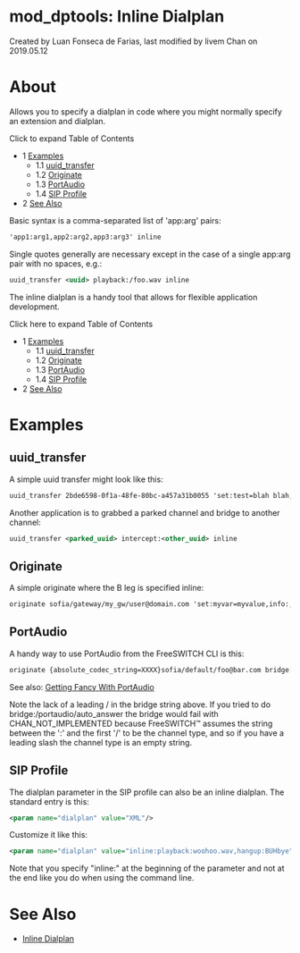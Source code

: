 
# mod_dptools: Inline Dialplan 

 Created by  Luan Fonseca de Farias, last modified by  livem Chan on 2019.05.12

# About

Allows you to specify a dialplan in code where you might normally specify an extension and dialplan.

  
Click to expand Table of Contents

* 1 [Examples](#-freeswitch--mod_dptools-inline-dialplan-)  
   * 1.1 [uuid\_transfer](#uuid_transfer-)  
   * 1.2 [Originate](#-freeswitch--mod_dptools-inline-dialplan-)  
   * 1.3 [PortAudio](#-freeswitch--mod_dptools-inline-dialplan-)  
   * 1.4 [SIP Profile](#sip-profile)
* 2 [See Also](#-freeswitch--mod_dptools-inline-dialplan-)
  
  
Basic syntax is a comma-separated list of 'app:arg' pairs:

```xml
'app1:arg1,app2:arg2,app3:arg3' inline
```

  
Single quotes generally are necessary except in the case of a single app:arg pair with no spaces, e.g.:

```xml
uuid_transfer <uuid> playback:/foo.wav inline
```

The inline dialplan is a handy tool that allows for flexible application development.

Click here to expand Table of Contents

* 1 [Examples](#-freeswitch--mod_dptools-inline-dialplan-)  
   * 1.1 [uuid\_transfer](#uuid_transfer-)  
   * 1.2 [Originate](#-freeswitch--mod_dptools-inline-dialplan-)  
   * 1.3 [PortAudio](#-freeswitch--mod_dptools-inline-dialplan-)  
   * 1.4 [SIP Profile](#sip-profile)
* 2 [See Also](#-freeswitch--mod_dptools-inline-dialplan-)

# Examples

## uuid_transfer 

A simple uuid transfer might look like this:

```xml
uuid_transfer 2bde6598-0f1a-48fe-80bc-a457a31b0055 'set:test=blah blah,playback:foo.wav' inline
```

Another application is to grabbed a parked channel and bridge to another channel:

```xml
uuid_transfer <parked_uuid> intercept:<other_uuid> inline
```

## Originate

A simple originate where the B leg is specified inline:

```xml
originate sofia/gateway/my_gw/user@domain.com 'set:myvar=myvalue,info:,playback:foo.wav' inline
```

## PortAudio

A handy way to use PortAudio from the FreeSWITCH CLI is this:

```xml
originate {absolute_codec_string=XXXX}sofia/default/foo@bar.com bridge:portaudio/auto_answer inline
```

See also: [Getting Fancy With PortAudio](../../Dialplan/XML-Dialplan/index.mdx#getting-fancy-with-portaudio)

Note the lack of a leading / in the bridge string above. If you tried to do bridge:/portaudio/auto\_answer the bridge would fail with CHAN\_NOT\_IMPLEMENTED because FreeSWITCH™ assumes the string between the ':' and the first '/' to be the channel type, and so if you have a leading slash the channel type is an empty string.

## SIP Profile

The dialplan parameter in the SIP profile can also be an inline dialplan. The standard entry is this:

```xml
<param name="dialplan" value="XML"/>
```

Customize it like this:

```xml
<param name="dialplan" value="inline:playback:woohoo.wav,hangup:BUHbye"/>
```

Note that you specify "inline:" at the beginning of the parameter and not at the end like you do when using the command line.

  
# See Also

* [Inline Dialplan](../../Dialplan/Inline-Dialplan_13173434.mdx#escaping)

  

